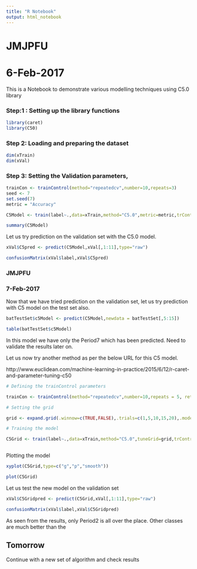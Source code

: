 ```yaml
---
title: "R Notebook"
output: html_notebook
---
```


# JMJPFU
# 6-Feb-2017

This is a Notebook to demonstrate various modelling techniques using C5.0 library

### Step:1 : Setting up the library functions

```r
library(caret)
library(C50)
```

### Step 2: Loading and preparing the dataset

```r
dim(xTrain)
dim(xVal)
```

### Step 3: Setting the Validation parameters,

```r
trainCon <- trainControl(method="repeatedcv",number=10,repeats=3)
seed <- 7
set.seed(7)
metric = "Accuracy"

C5Model <- train(label~.,data=xTrain,method="C5.0",metric=metric,trControl=trainCon)

summary(C5Model)

```

Let us try prediction on the validation set with the C5.0 model.

```r
xVal$C5pred <- predict(C5Model,xVal[,1:11],type="raw")

confusionMatrix(xVal$label,xVal$C5pred)
```

### JMJPFU
### 7-Feb-2017

Now that we have tried prediction on the validation set, let us try prediction with C5 model on the test set also.

```r
batTestSet$c5Model <- predict(C5Model,newdata = batTestSet[,5:15])

table(batTestSet$c5Model)
```

In this model we have only the Period7 which has been predicted. Need to validate the results later on.

Let us now try another method as per the below URL for this C5 model.

http://www.euclidean.com/machine-learning-in-practice/2015/6/12/r-caret-and-parameter-tuning-c50


```r

# Defining the trainControl parameters

trainCon <- trainControl(method="repeatedcv",number=10,repeats = 5, returnResamp ='all')

# Setting the grid

grid <- expand.grid(.winnow=c(TRUE,FALSE),.trials=c(1,5,10,15,20),.model='tree')

# Training the model

C5Grid <- train(label~.,data=xTrain,method="C5.0",tuneGrid=grid,trControl=trainCon,verbose=FALSE)



```

Plotting the model

```r
xyplot(C5Grid,type=c("g","p","smooth"))
```



```r
plot(C5Grid)
```




Let us test the new model on the validation set

```r

xVal$C5Gridpred <- predict(C5Grid,xVal[,1:11],type="raw")

confusionMatrix(xVal$label,xVal$C5Gridpred)

```

As seen from the results, only Period2 is all over the place. Other classes are much better than the 

## Tomorrow
Continue with a new set of algorithm and check results